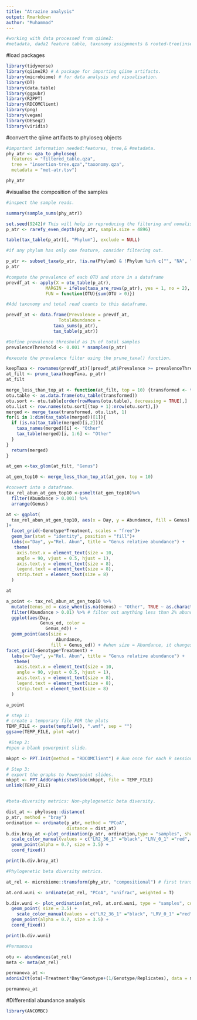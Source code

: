 ```yaml
---
title: "Atrazine analysis"
output: Rmarkdown
author: "Muhammad"
---
```

```r
#working with data processed from qiime2:
#metadata, dada2 feature table, taxonomy assignments & rooted-tree(insertion tree)

```

#load packages
```r
library(tidyverse)
library(qiime2R) # A package for importing qiime artifacts. 
library(microbiome) # for data analysis and visualisation.
library(DT)
library(data.table)
library(ggpubr)
library(R2PPT)
library(RDCOMClient)
library(png)
library(vegan)
library(DESeq2)
library(viridis)

```


#convert the qiime artifacts to phyloseq objects
```r
#important information needed:features, tree,& #metadata.
phy_atr <- qza_to_phyloseq( 
  features = "filtered_table.qza",
  tree = "insertion-tree.qza","taxonomy.qza",
  metadata = "met-atr.tsv")

```

```r
phy_atr
```

#visualise the composition of the samples
```r
#inspect the sample reads.

summary(sample_sums(phy_atr))
```


```r
set.seed(9242)# This will help in reproducing the filtering and nomalisation.
p_atr <- rarefy_even_depth(phy_atr, sample.size = 4896)
```

```r
table(tax_table(p_atr)[, "Phylum"], exclude = NULL)
```


```r
#if any phylum has only one feature, consider filtering out.

p_atr <- subset_taxa(p_atr, !is.na(Phylum) & !Phylum %in% c("", "NA", "Deinococcota"))
p_atr
```


```r
#compute the prevalence of each OTU and store in a dataframe
prevdf_at <- apply(X = otu_table(p_atr),
               MARGIN = ifelse(taxa_are_rows(p_atr), yes = 1, no = 2),
               FUN = function(OTU){sum(OTU > 0)})
```

```r
#Add taxonomy and total read counts to this dataframe.

prevdf_at <- data.frame(Prevalence = prevdf_at,
                    TotalAbundance =
                  taxa_sums(p_atr),
                  tax_table(p_atr))
```


```r

#Define prevalence threshold as 1% of total samples
prevalenceThreshold <- 0.001 * nsamples(p_atr)
```

```r
#execute the prevalence filter using the prune_taxa() function.

keepTaxa <- rownames(prevdf_at)[(prevdf_at$Prevalence >= prevalenceThreshold)]
at_filt <- prune_taxa(keepTaxa, p_atr)
at_filt
```


```r
merge_less_than_top_at <- function(at_filt, top = 10) {transformed <- transform_sample_counts(at_filt, function(OTU) OTU/sum(OTU))
otu.table <- as.data.frame(otu_table(transformed))
otu.sort <- otu.table[order(rowMeans(otu.table), decreasing = TRUE),]
otu.list <- row.names(otu.sort[(top + 1):nrow(otu.sort),])
merged <- merge_taxa(transformed, otu.list, 1)
for(i in 1:dim(tax_table(merged))[1]){
  if (is.na(tax_table(merged)[i,2])){
    taxa_names(merged)[i] <- "Other"
    tax_table(merged)[i, 1:6] <- "Other" 
  }
}
  return(merged)
}
```


```r
at_gen <-tax_glom(at_filt, "Genus")
```


```r
at_gen_top10 <- merge_less_than_top_at(at_gen, top = 10)

```

```r
#convert into a dataframe.
tax_rel_abun_at_gen_top10 <-psmelt(at_gen_top10)%>%
  filter(Abundance > 0.001) %>%
  arrange(Genus)

```

```r
at <- ggplot(
  tax_rel_abun_at_gen_top10, aes(x = Day, y = Abundance, fill = Genus)
)+
  facet_grid(~Genotype*Treatment, scales = "free")+
  geom_bar(stat = "identity", position = "fill")+
  labs(x="Day", y="Rel. Abun", title = "Genus relative abundance") +
   theme(
    axis.text.x = element_text(size = 10, 
    angle = 90, vjust = 0.5, hjust = 1),
    axis.text.y = element_text(size = 8),
    legend.text = element_text(size = 8),
    strip.text = element_text(size = 8)
  )
```


```r
at
```

```r
a_point <- tax_rel_abun_at_gen_top10 %>%
  mutate(Genus_ed = case_when(is.na(Genus) ~ "Other", TRUE ~ as.character(Genus))) %>% #this part changes everything that's uncharacterised to be called other
  filter(Abundance > 0.01) %>% # filter out anything less than 2% abundance
  ggplot(aes(Day,
             Genus_ed, color =
               Genus_ed)) +
  geom_point(aes(size = 
                   Abundance, 
                 fill = Genus_ed)) + #when size = Abundance, it changes the size to depend on the relative abundance in the dataframe.
facet_grid(~Genotype*Treatment) +
  labs(x="Day", y="Rel. Abun", title = "Genus relative abundance") +
   theme(
    axis.text.x = element_text(size = 10, 
    angle = 90, vjust = 0.5, hjust = 1),
    axis.text.y = element_text(size = 8),
    legend.text = element_text(size = 8),
    strip.text = element_text(size = 8)
  )

```


```r
a_point
```

```r
# step 1:
# create a temporary file FOR the plots
TEMP_FILE <- paste(tempfile(), ".wmf", sep = "")
ggsave(TEMP_FILE, plot =atr) 
```


```r
 #Step 2:
#open a blank powerpoint slide.

mkppt <- PPT.Init(method = "RDCOMClient") # Run once for each R session.

```

```r
# Step 3:
# export the graphs to Powerpoint slides.
mkppt <- PPT.AddGraphicstoSlide(mkppt, file = TEMP_FILE)
unlink(TEMP_FILE)
```

```r
```


```r
#beta-diversity metrics: Non-phylogenetic beta diversity.

dist_at <- phyloseq::distance(
p_atr, method = "bray")
ordination <- ordinate(p_atr, method = "PCoA",
                       distance = dist_at)
b.div.bray_at <-plot_ordination(p_atr, ordination,type = "samples", shape = "Treatment", color = "Genotype", title = "PCoA; taxa(Genus)")+
  scale_color_manual(values = c("LR2_36_1" ="black", "LRV_0_1" ="red", "LRV_12_3" ="blue" , "LRV_8-5_3" ="green")) +
  geom_point(alpha = 0.7, size = 3.5) +
  coord_fixed() 
```

```r
print(b.div.bray_at)
```

```r
#Phylogenetic beta diversity metrics.

at_rel <- microbiome::transform(phy_atr, "compositional") # first transform the phyloseq object
```

```r
at.ord.wuni <- ordinate(at_rel, "PCoA", "unifrac", weighted = T)
```

```r
b.div.wuni <- plot_ordination(at_rel, at.ord.wuni, type = "samples", color = "Genotype", title = "PCoA; taxa(Genus)", shape = "Treatment")+
  geom_point( size = 3.5) +
    scale_color_manual(values = c("LR2_36_1" ="black", "LRV_0_1" ="red", "LRV_12_3" ="blue" , "LRV_8-5_3" ="green")) +
  geom_point(alpha = 0.7, size = 3.5) +
  coord_fixed() 
```

```r
print(b.div.wuni)
```

```r
#Permanova

otu <- abundances(at_rel)
meta <- meta(at_rel)

```


```r
permanova_at <-
adonis2(t(otu)~Treatment*Day*Genotype+(1/Genotype/Replicates), data = meta, strata = meta$Replicates, permutations = 999, method = "bray")
```

```r
permanova_at
```


#Differential abundance analysis
```r
library(ANCOMBC)

```

